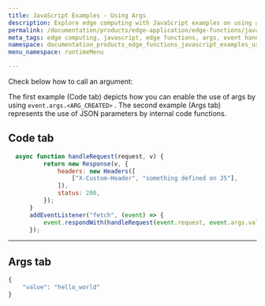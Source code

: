 ```yaml
---
title: JavaScript Examples - Using Args
description: Explore edge computing with JavaScript examples on using args and event handling for web development, including async functions and JSON parameters.
permalink: /documentation/products/edge-application/edge-functions/javascript-examples/using-args
meta_tags: edge computing, javascript, edge functions, args, event handling, code examples, web development, async functions, HTTP headers, JSON parameters
namespace: documentation_products_edge_functions_javascript_examples_using_args
menu_namespace: runtimeMenu

---
```


Check below how to call an argument:

The first example (Code tab) depicts how you can enable the use of args by using ``event.args.<ARG_CREATED>`` . The second example (Args tab) represents the use of JSON parameters by internal code functions.

## Code tab

```js
  async function handleRequest(request, v) {
          return new Response(v, {
              headers: new Headers([
                  ["X-Custom-Header", "something defined on JS"],
              ]),
              status: 200,
          });
      }
      addEventListener("fetch", (event) => {
          event.respondWith(handleRequest(event.request, event.args.value));
      });
```

---

## Args tab

```js
{
    "value": "hello_world"
}
```




